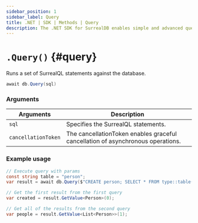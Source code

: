 ```yaml
---
sidebar_position: 1
sidebar_label: Query
title: .NET | SDK | Methods | Query
description: The .NET SDK for SurrealDB enables simple and advanced querying of a remote or embedded database.
---
```



# `.Query()` {#query}

Runs a set of SurrealQL statements against the database.

```csharp title="Method Syntax"
await db.Query(sql)
```

### Arguments

<table>
    <thead>
        <tr>
            <th colspan="2" scope="col">Arguments</th>
            <th colspan="2" scope="col">Description</th>
        </tr>
    </thead>
    <tbody>
        <tr>
            <td colspan="2" scope="col" scope="row" data-label="Arguments">
                <code>sql</code>
                <Label label="required" />
            </td>
            <td colspan="2" scope="col" scope="row" data-label="Description">
                Specifies the SurrealQL statements.
            </td>
        </tr>
        <tr>
            <td colspan="2" scope="col" scope="row" data-label="Arguments">
                <code>cancellationToken</code>
                <Label label="optional" />
            </td>
            <td colspan="2" scope="col" scope="row" data-label="Description">
                The cancellationToken enables graceful cancellation of asynchronous operations.
            </td>
        </tr>
    </tbody>
</table>

### Example usage

```csharp
// Execute query with params
const string table = "person";
var result = await db.Query($"CREATE person; SELECT * FROM type::table({table});");

// Get the first result from the first query
var created = result.GetValue<Person>(0);

// Get all of the results from the second query
var people = result.GetValue<List<Person>>(1);
```
